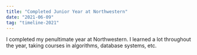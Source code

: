 ```yaml
---
title: "Completed Junior Year at Northwestern"
date: "2021-06-09"
tag: "timeline-2021"
---
```

I completed my penultimate year at Northwestern. I learned a lot throughout the year, 
taking courses in algorithms, database systems, etc.